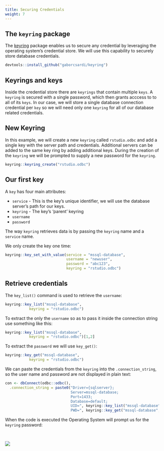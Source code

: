 ```yaml
---
title: Securing Credentials
weight: 7
---
```


## The `keyring` package

The [keyring](https://github.com/gaborcsardi/keyring) package enables us to secure any credential by leveraging the operating system's credential store. We will use this capability to securely store database credentials.

```r
devtools::install_github("gaborcsardi/keyring")
```

## Keyrings and keys

Inside the credential store there are `keyrings` that contain multiple `keys`.  A `keyring` is secured with a single password, which then grants acccess to to all of its `keys`.  In our case, we will store a single database connection credential per `key` so we will need only one `keyring` for all of our database related credentials.

## New Keyring

In this example, we will create a new `keyring` called `rstudio.odbc` and add a single key with the server path and credentials. Additional servers can be added to the same key ring by adding additional keys.  During the creation of the `keyring` we will be prompted to supply a new password for the `keyring`.

```r
keyring::keyring_create("rstudio.odbc")
```

## Our first key

A `key` has four main attributes:

- `service` - This is the key's unique identifier, we will use the database server's path for our keys.
- `keyring` - The key's 'parent' keyring 
- `username` 
- `password` 

The way `keyring` retrieves data is by passing the `keyring` name and a `service` name.  

We only create the key one time:

```r

keyring::key_set_with_value(service = "mssql-database", 
                            username = "newuser", 
                            password = "abc123", 
                            keyring = "rstudio.odbc")
```

## Retrieve credentials

The `key_list()` command is used to retrieve the `username`:

```r
keyring::key_list("mssql-database",  
           keyring = "rstudio.odbc")
```

To extract the only the `username` so as to pass it inside the connection string use something like this:

```r
keyring::key_list("mssql-database",  
           keyring = "rstudio.odbc")[1,2]
```

To extract the `password` we will use `key_get()`:

```r
keyring::key_get("mssql-database",  
           keyring = "rstudio.odbc")
```

We can paste the credentials from the `keyring` into the `.connection_string`, so the user name and password are not displayed in plain text:

```r
con <- dbConnect(odbc::odbc(), 
  .connection_string = paste0("Driver={sqlserver};
                              Server=mssql-database;
                              Port=1433;
                              Database=default;
                              UID=", keyring::key_list("mssql-database", keyring = "rstudio.odbc")[1,2] ,";
                              PWD=", keyring::key_get("mssql-database",  keyring = "rstudio.odbc") ,";"))
```

When the code is executed the Operating System will prompt us for the `keyring` password:

<br/>

![](keyring.png)

<br/>
<br/>
